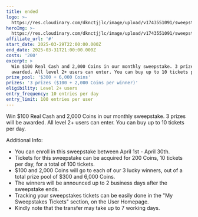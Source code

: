 ```yaml
---
title: ended
logo: >-
  https://res.cloudinary.com/dknctjjlc/image/upload/v1743551091/sweepstakes/apr-2025-real-cash-300-6000-coins-sweepstake_lp46ub.jpg
heroImg: >-
  https://res.cloudinary.com/dknctjjlc/image/upload/v1743551091/sweepstakes/apr-2025-real-cash-300-6000-coins-sweepstake_lp46ub.jpg
affiliate_url: '#'
start_date: 2025-03-29T22:00:00.000Z
end_date: 2025-03-31T21:00:00.000Z
costs: '200'
excerpt: >
  Win $100 Real Cash and 2,000 Coins in our monthly sweepstake. 3 prizes will be
  awarded. All level 2+ users can enter. You can buy up to 10 tickets per day.
prize_pool: '$300 + 6,000 Coins'
prizes: '3 prizes ($100 + 2,000 Coins per winner)'
eligibility: Level 2+ users
entry_frequency: 10 entries per day
entry_limit: 100 entries per user
---
```


Win $100 Real Cash and 2,000 Coins in our monthly sweepstake. 3 prizes will be awarded. All level 2+ users can enter. You can buy up to 10 tickets per day.

Additional Info:

* You can enroll in this sweepstake between April 1st - April 30th.
* Tickets for this sweepstake can be acquired for 200 Coins, 10 tickets per day, for a total of 100 tickets.
* $100 and 2,000 Coins will go to each of our 3 lucky winners, out of a total prize pool of $300 and 6,000 Coins.
* The winners will be announced up to 2 business days after the sweepstake ends.
* Tracking your sweepstakes tickets can be easily done in the "My Sweepstakes Tickets" section, on the User Homepage.
* Kindly note that the transfer may take up to 7 working days.
